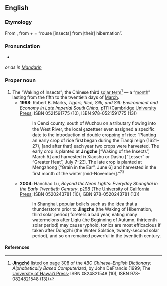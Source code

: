 ==English==
{{wikipedia}}
===Etymology===
From {{etyl|zhx|en}} {{term|sc=unicode|惊蛰|tr=Jīngzhé|lang=zh}}, from {{term|sc=unicode|惊||rouse, startle, stir|lang=zh}} + {{term|sc=unicode|蛰||hibernate|lang=zh}} = “rouse [insects] from [their] hibernation”.

===Pronunciation===
* {{a|UK}} {{IPA|/ʧ̝iŋˈʧ̙ʌ/}}
''or as in [[Jīngzhé#Pronunciation|Mandarin]]''

===Proper noun===
{{en-proper noun}}

# The “Waking of Insects”; the Chinese third [[solar term]]<ref name="ABC-def">[http://www.google.co.uk/books?id=MB-gezjIAHoC&pg=PA308&dq=Jingzhe&ei=PIhJR6HVNY2k6AL61vXwBg&sig=aMwyxK_ntEK9I3EbkAtwUWsNPek '''Jīngzhé''' listed on page 308] of the ''ABC Chinese–English Dictionary: Alphabetically Based Computerized'', by John DeFrancis (1999; The <span class="plainlinks">[http://www.uhpress.hawaii.edu/cart/shopcore/?db_name=uhpress University of Hawaiʻi Press]</span>; ISBN 0824821548 (10), ISBN 978-0824821548 (13))</ref> — a “[[month]]” lasting from the fifth to the twentieth days of [[March]].
#* '''1998''': Robert B. Marks, ''Tigers, Rice, Silk, and Silt: Environment and Economy in Late Imperial South China'', [http://www.google.co.uk/books?id=weG4_jmy5E0C&pg=PA111&dq=Jingzhe&ei=PIhJR6HVNY2k6AL61vXwBg&sig=OjVtIh257fvn3oMuf6G_-WUGIG0 p111] (<span class="plainlinks">[http://www.cambridge.org/ Cambridge University Press]</span>; ISBN 0521591775 (10), ISBN 978-0521591775 (13))
#*: In Cenxi county, south of Wuzhou on a tributary ﬂowing into the West River, the local gazetteer even assigned a speciﬁc date to the introduction of double cropping of rice: “Planting an early crop of rice ﬁrst began during the Tianqi reign (1621–27), [and after that] each year two crops were harvested. The early crop is planted at '''Jingzhe''' [“Waking of the Insects”, March 5] and harvested in Xiaoshu or Dashu [“Lesser” or “Greater Heat”, July 7–23]. The late crop is planted at Mengzhong [“Grain in the Ear”, June 6] and harvested in the ﬁrst month of the winter [mid-November].”<sup>73</sup>
#* '''2004''': Hanchao Lu, ''Beyond the Neon Lights: Everyday Shanghai in the Early Twentieth Century'', [http://www.google.co.uk/books?id=p9OUk0BU9ToC&pg=PA298&dq=Jingzhe&ei=PIhJR6HVNY2k6AL61vXwBg&sig=046N42DcIRSvSxG708sCzO9XUuA p298] (The <span class="plainlinks">[http://www.ucpress.edu/ University of California Press]</span>; ISBN 0520243781 (10), ISBN 978-0520243781 (13))
#*: In Shanghai, popular beliefs such as the idea that a thunderstorm prior to '''Jingzhe''' (the Waking of Hibernation, third solar period) foretells a bad year, eating many watermelons after Liqiu (the Beginning of Autumn, thirteenth solar period) may cause typhoid, tonics are most efficacious if taken after Dongzhi (the Winter Solstice, twenty-second solar period), and so on remained powerful in the twentieth century.

====References====
<references/>